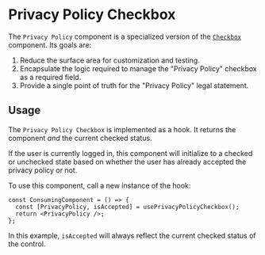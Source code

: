
# Privacy Policy Checkbox

The `Privacy Policy` component is a specialized version of the [`Checkbox`][1]
component. Its goals are:

1.  Reduce the surface area for customization and testing.
2.  Encapsulate the logic required to manage the "Privacy Policy" checkbox
    as a required field.
3.  Provide a single point of truth for the "Privacy Policy" legal statement.

## Usage

The `Privacy Policy Checkbox` is implemented as a hook. It returns the
component _and_ the current checked status.

If the user is currently logged in, this component will initialize to a
checked or unchecked state based on whether the user has already accepted
the privacy policy or not.

To use this component, call a new instance of the hook:

```tsx
const ConsumingComponent = () => {
  const [PrivacyPolicy, isAccepted] = usePrivacyPolicyCheckbox();
  return <PrivacyPolicy />;
};
```

In this example, `isAccepted` will always reflect the current checked status
of the control.

[1]: ?path=/docs/components-forms-atoms-checkbox--checkbox 'Checkbox component'
